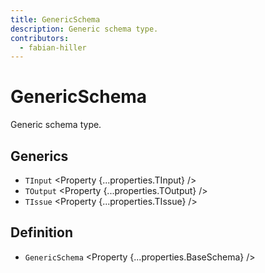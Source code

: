 ```yaml
---
title: GenericSchema
description: Generic schema type.
contributors:
  - fabian-hiller
---
```



# GenericSchema

Generic schema type.

## Generics

- `TInput` <Property {...properties.TInput} />
- `TOutput` <Property {...properties.TOutput} />
- `TIssue` <Property {...properties.TIssue} />

## Definition

- `GenericSchema` <Property {...properties.BaseSchema} />
